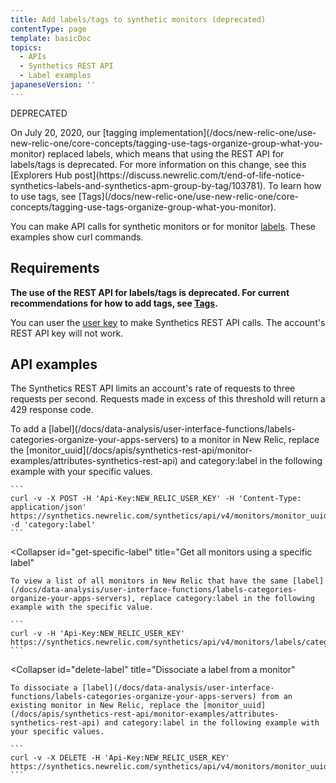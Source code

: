 ```yaml
---
title: Add labels/tags to synthetic monitors (deprecated)
contentType: page
template: basicDoc
topics:
  - APIs
  - Synthetics REST API
  - Label examples
japaneseVersion: ''
---
```


DEPRECATED

<Callout variant="important">
  On July 20, 2020, our [tagging implementation](/docs/new-relic-one/use-new-relic-one/core-concepts/tagging-use-tags-organize-group-what-you-monitor) replaced labels, which means that using the REST API for labels/tags is deprecated. For more information on this change, see this [Explorers Hub post](https://discuss.newrelic.com/t/end-of-life-notice-synthetics-labels-and-synthetics-apm-group-by-tag/103781). To learn how to use tags, see [Tags](/docs/new-relic-one/use-new-relic-one/core-concepts/tagging-use-tags-organize-group-what-you-monitor).
</Callout>

You can make API calls for synthetic monitors or for monitor [labels](/docs/data-analysis/user-interface-functions/labels-categories-organize-your-apps-servers). These examples show curl commands.

## Requirements

**The use of the REST API for labels/tags is deprecated. For current recommendations for how to add tags, see [Tags](/docs/new-relic-one/use-new-relic-one/core-concepts/tagging-use-tags-organize-group-what-you-monitor).**

You can user the [user key](/docs/apis/get-started/intro-apis/types-new-relic-api-keys#user-api-key) to make Synthetics REST API calls. The account's REST API key will not work.

## API examples

The Synthetics REST API limits an account's rate of requests to three requests per second. Requests made in excess of this threshold will return a 429 response code.

<CollapserGroup>
  <Collapser
    id="add-label-monitor"
    title="Add a label to a monitor"
  >
    To add a [label](/docs/data-analysis/user-interface-functions/labels-categories-organize-your-apps-servers) to a monitor in New Relic, replace the [monitor_uuid](/docs/apis/synthetics-rest-api/monitor-examples/attributes-synthetics-rest-api) and category:label in the following example with your specific values.

    ```
    curl -v -X POST -H 'Api-Key:NEW_RELIC_USER_KEY' -H 'Content-Type: application/json'  https://synthetics.newrelic.com/synthetics/api/v4/monitors/monitor_uuid/labels -d 'category:label'
    ```
  </Collapser>

  <Collapser
    id="get-specific-label"
    title="Get all monitors using a specific label"
  >
    To view a list of all monitors in New Relic that have the same [label](/docs/data-analysis/user-interface-functions/labels-categories-organize-your-apps-servers), replace category:label in the following example with the specific value.

    ```
    curl -v -H 'Api-Key:NEW_RELIC_USER_KEY' https://synthetics.newrelic.com/synthetics/api/v4/monitors/labels/category:label
    ```
  </Collapser>

  <Collapser
    id="delete-label"
    title="Dissociate a label from a monitor"
  >
    To dissociate a [label](/docs/data-analysis/user-interface-functions/labels-categories-organize-your-apps-servers) from an existing monitor in New Relic, replace the [monitor_uuid](/docs/apis/synthetics-rest-api/monitor-examples/attributes-synthetics-rest-api) and category:label in the following example with your specific values.

    ```
    curl -v -X DELETE -H 'Api-Key:NEW_RELIC_USER_KEY' https://synthetics.newrelic.com/synthetics/api/v4/monitors/monitor_uuid/labels/category:label
    ```
  </Collapser>
</CollapserGroup>
